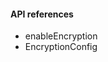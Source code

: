 <PlatformWrapper platform="macos">
        
#### API references

-    <Link target="_blank" to="{{global.API_REF_MACOS_ROOT}}/class_irtcengine.html#api_enableencryption">enableEncryption</Link>
-    <Link target="_blank" to="{{global.API_REF_MACOS_ROOT}}/rtc_api_data_type.html#class_encryptionconfig">EncryptionConfig</Link>

</PlatformWrapper>
